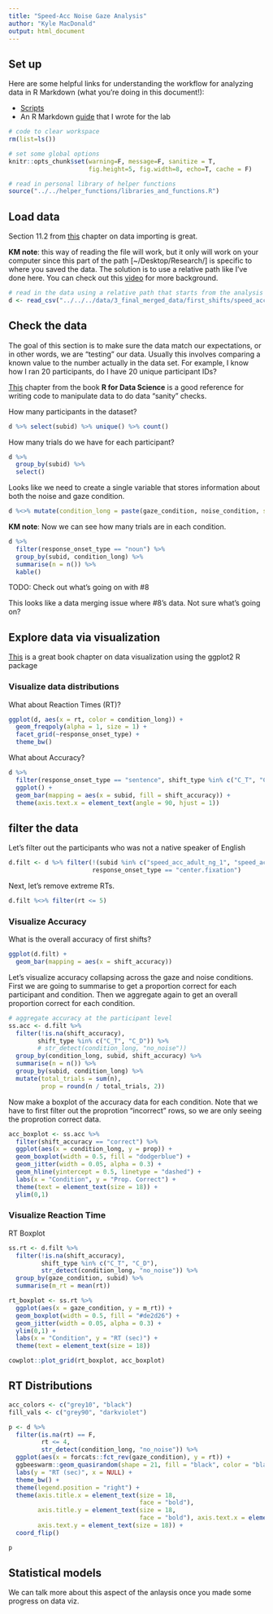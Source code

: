 ```yaml
---
title: "Speed-Acc Noise Gaze Analysis"
author: "Kyle MacDonald"
output: html_document
---
```


## Set up 

Here are some helpful links for understanding the workflow for analyzing data in R Markdown (what you're doing in this document!):

 * [Scripts](http://r4ds.had.co.nz/workflow-scripts.html)
 * An R Markdown [guide](https://docs.google.com/document/d/1ajv1VJqEheVws93tnzH-K7145vBKtwD3Az5pg3faRdw/edit?usp=sharing) that I wrote for the lab
 
```r
# code to clear workspace
rm(list=ls()) 

# set some global options
knitr::opts_chunk$set(warning=F, message=F, sanitize = T, 
                      fig.height=5, fig.width=8, echo=T, cache = F)
```

```r
# read in personal library of helper functions
source("../../helper_functions/libraries_and_functions.R")
```

## Load data

Section 11.2 from [this](http://r4ds.had.co.nz/data-import.html) chapter on data importing is great.

**KM note**: this way of reading the file will work, but it only will work on your computer since this part of the path [~/Desktop/Research/] is specific to where you saved the data. The solution is to use a relative path like I've done here. You can check out this [video](https://www.youtube.com/watch?v=fe6GA200dks) for more background.

```r
# read in the data using a relative path that starts from the analysis file directory
d <- read_csv("../../../data/3_final_merged_data/first_shifts/speed_acc_adult_ng_fstshift_tidy.csv")
```

## Check the data

The goal of this section is to make sure the data match our expectations, or in other words, we are "testing" our data. Usually this involves comparing a known value to the number actually in the data set. For example, I know how I ran 20 participants, do I have 20 unique participant IDs?

[This](http://r4ds.had.co.nz/transform.html) chapter from the book **R for Data Science** is a good reference for writing code to manipulate data to do data "sanity" checks.

How many participants in the dataset?  

```r
d %>% select(subid) %>% unique() %>% count()
```

How many trials do we have for each participant?

```r
d %>% 
  group_by(subid) %>% 
  select()
```

Looks like we need to create a single variable that stores information about both the noise and gaze condition. 

```r
d %<>% mutate(condition_long = paste(gaze_condition, noise_condition, sep = "_"))
```

**KM note**: Now we can see how many trials are in each condition.

```r
d %>% 
  filter(response_onset_type == "noun") %>% 
  group_by(subid, condition_long) %>% 
  summarise(n = n()) %>% 
  kable()
```

TODO: Check out what's going on with #8

This looks like a data merging issue where #8's data. Not sure what's going on?

## Explore data via visualization

[This](http://r4ds.had.co.nz/data-visualisation.html) is a great book chapter on data visualization using the ggplot2 R package

### Visualize data distributions

What about Reaction Times (RT)?

```r
ggplot(d, aes(x = rt, color = condition_long)) +
  geom_freqpoly(alpha = 1, size = 1) +
  facet_grid(~response_onset_type) +
  theme_bw()
```

What about Accuracy? 

```r
d %>% 
  filter(response_onset_type == "sentence", shift_type %in% c("C_T", "C_D")) %>% 
  ggplot() +
  geom_bar(mapping = aes(x = subid, fill = shift_accuracy)) +
  theme(axis.text.x = element_text(angle = 90, hjust = 1))
```

## filter the data

Let's filter out the participants who was not a native speaker of English

```r
d.filt <- d %>% filter(!(subid %in% c("speed_acc_adult_ng_1", "speed_acc_adult_ng_8")), 
                       response_onset_type == "center.fixation")
```

Next, let's remove extreme RTs. 

```r
d.filt %<>% filter(rt <= 5)
```

### Visualize Accuracy

What is the overall accuracy of first shifts?

```r
ggplot(d.filt) + 
  geom_bar(mapping = aes(x = shift_accuracy))
```

Let's visualize accuracy collapsing across the gaze and noise conditions. First we are going to summarise to get a proportion correct for each participant and condition. Then we aggregate again to get an overall proportion correct for each condition. 

```r
# aggregate accuracy at the participant level
ss.acc <- d.filt %>% 
  filter(!is.na(shift_accuracy),
        shift_type %in% c("C_T", "C_D")) %>% 
        # str_detect(condition_long, "no_noise")) 
  group_by(condition_long, subid, shift_accuracy) %>% 
  summarise(n = n()) %>% 
  group_by(subid, condition_long) %>% 
  mutate(total_trials = sum(n),
         prop = round(n / total_trials, 2)) 
```

Now make a boxplot of the accuracy data for each condition. Note that we have to first filter out the proprotion "incorrect" rows, so we are only seeing the proprotion correct data.

```r
acc_boxplot <- ss.acc %>% 
  filter(shift_accuracy == "correct") %>% 
  ggplot(aes(x = condition_long, y = prop)) +
  geom_boxplot(width = 0.5, fill = "dodgerblue") +
  geom_jitter(width = 0.05, alpha = 0.3) + 
  geom_hline(yintercept = 0.5, linetype = "dashed") +
  labs(x = "Condition", y = "Prop. Correct") +
  theme(text = element_text(size = 18)) +
  ylim(0,1)
```

### Visualize Reaction Time

RT Boxplot

```r
ss.rt <- d.filt %>% 
  filter(!is.na(shift_accuracy),
         shift_type %in% c("C_T", "C_D"),
         str_detect(condition_long, "no_noise")) %>% 
  group_by(gaze_condition, subid) %>% 
  summarise(m_rt = mean(rt))
```

```r
rt_boxplot <- ss.rt %>% 
  ggplot(aes(x = gaze_condition, y = m_rt)) +
  geom_boxplot(width = 0.5, fill = "#de2d26") +
  geom_jitter(width = 0.05, alpha = 0.3) + 
  ylim(0,1) +
  labs(x = "Condition", y = "RT (sec)") +
  theme(text = element_text(size = 18))
```

```r
cowplot::plot_grid(rt_boxplot, acc_boxplot)
```


## RT Distributions

```r
acc_colors <- c("grey10", "black")
fill_vals <- c("grey90", "darkviolet")

p <- d %>% 
  filter(is.na(rt) == F,
         rt <= 4,
         str_detect(condition_long, "no_noise")) %>% 
  ggplot(aes(x = forcats::fct_rev(gaze_condition), y = rt)) +
  ggbeeswarm::geom_quasirandom(shape = 21, fill = "black", color = "black") + 
  labs(y = "RT (sec)", x = NULL) +
  theme_bw() +
  theme(legend.position = "right") + 
  theme(axis.title.x = element_text(size = 18, 
                                    face = "bold"), 
        axis.title.y = element_text(size = 18,
                                    face = "bold"), axis.text.x = element_text(size = 14),
        axis.text.y = element_text(size = 18)) +
  coord_flip()

p
```


## Statistical models

We can talk more about this aspect of the anlaysis once you made some progress on data viz. 


